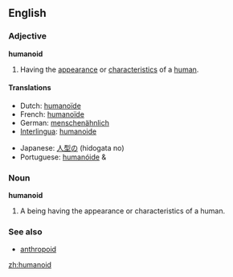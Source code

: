 {{wikipedia}}
==English==

===Adjective===
'''humanoid'''

# Having the [[appearance]] or [[characteristics]] of a [[human]].

====Translations====
{{top}}
*Dutch: [[humanoïde]] {{m}}
*French: [[humanoïde]] {{m}}
*German: [[menschenähnlich]]
*[[Interlingua]]: [[humanoide]]
{{mid}}
*Japanese: [[人型の]] (hidogata no)
*Portuguese: [[humanóide]] {{m}} & {{f}}
{{bottom}}

===Noun===
'''humanoid'''

# A being having the appearance or characteristics of a human.

===See also===
*[[anthropoid]]

[[zh:humanoid]]